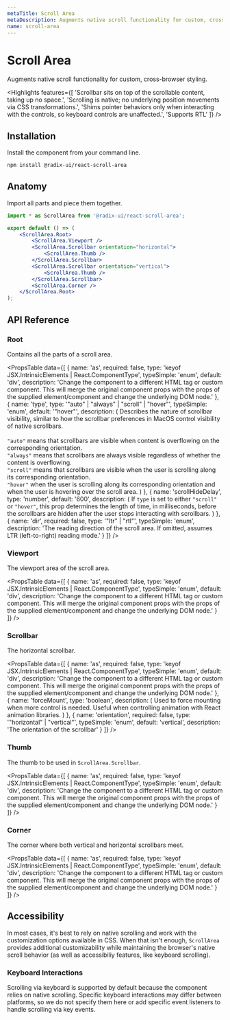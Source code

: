 ```yaml
---
metaTitle: Scroll Area
metaDescription: Augments native scroll functionality for custom, cross-browser styling.
name: scroll-area
---
```


# Scroll Area

<Description>Augments native scroll functionality for custom, cross-browser styling.</Description>

<Highlights
	features={[
		'Scrollbar sits on top of the scrollable content, taking up no space.',
		'Scrolling is native; no underlying position movements via CSS transformations.',
		'Shims pointer behaviors only when interacting with the controls, so keyboard controls are unaffected.',
		'Supports RTL'
	]}
/>

## Installation

Install the component from your command line.

```bash
npm install @radix-ui/react-scroll-area
```

## Anatomy

Import all parts and piece them together.

```jsx
import * as ScrollArea from '@radix-ui/react-scroll-area';

export default () => (
	<ScrollArea.Root>
		<ScrollArea.Viewport />
		<ScrollArea.Scrollbar orientation="horizontal">
			<ScrollArea.Thumb />
		</ScrollArea.Scrollbar>
		<ScrollArea.Scrollbar orientation="vertical">
			<ScrollArea.Thumb />
		</ScrollArea.Scrollbar>
		<ScrollArea.Corner />
	</ScrollArea.Root>
);
```

## API Reference

### Root

Contains all the parts of a scroll area.

<PropsTable
	data={[
		{
			name: 'as',
			required: false,
			type: 'keyof JSX.IntrinsicElements | React.ComponentType<any>',
			typeSimple: 'enum',
			default: 'div',
			description:
				'Change the component to a different HTML tag or custom component. This will merge the original component props with the props of the supplied element/component and change the underlying DOM node.'
		},
		{
			name: 'type',
			type: '"auto" | "always" | "scroll" | "hover"',
			typeSimple: 'enum',
			default: '"hover"',
			description: (
				<span>
					Describes the nature of scrollbar visibility, similar to how the scrollbar preferences in
					MacOS control visibility of native scrollbars.
					<br />
					<br />
					<Code>"auto"</Code> means that scrollbars are visible when content is overflowing on the corresponding
					orientation.
					<br />
					<Code>"always"</Code> means that scrollbars are always visible regardless of whether the content
					is overflowing.
					<br />
					<Code>"scroll"</Code> means that scrollbars are visible when the user is scrolling along its
					corresponding orientation.
					<br />
					<Code>"hover"</Code> when the user is scrolling along its corresponding orientation and when
					the user is hovering over the scroll area.
				</span>
			)
		},
		{
			name: 'scrollHideDelay',
			type: 'number',
			default: '600',
			description: (
				<span>
					If <Code>type</Code> is set to either <Code>"scroll"</Code> or <Code>"hover"</Code>, this
					prop determines the length of time, in milliseconds, before the scrollbars are hidden
					after the user stops interacting with scrollbars.
				</span>
			)
		},
		{
			name: 'dir',
			required: false,
			type: '"ltr" | "rtl"',
			typeSimple: 'enum',
			description:
				'The reading direction of the scroll area. If omitted, assumes LTR (left-to-right) reading mode.'
		}
	]}
/>

### Viewport

The viewport area of the scroll area.

<PropsTable
	data={[
		{
			name: 'as',
			required: false,
			type: 'keyof JSX.IntrinsicElements | React.ComponentType<any>',
			typeSimple: 'enum',
			default: 'div',
			description:
				'Change the component to a different HTML tag or custom component. This will merge the original component props with the props of the supplied element/component and change the underlying DOM node.'
		}
	]}
/>

### Scrollbar

The horizontal scrollbar.

<PropsTable
	data={[
		{
			name: 'as',
			required: false,
			type: 'keyof JSX.IntrinsicElements | React.ComponentType<any>',
			typeSimple: 'enum',
			default: 'div',
			description:
				'Change the component to a different HTML tag or custom component. This will merge the original component props with the props of the supplied element/component and change the underlying DOM node.'
		},
		{
			name: 'forceMount',
			type: 'boolean',
			description: (
				<span>
					Used to force mounting when more control is needed. Useful when controlling animation with
					React animation libraries.
				</span>
			)
		},
		{
			name: 'orientation',
			required: false,
			type: '"horizontal" | "vertical"',
			typeSimple: 'enum',
			default: 'vertical',
			description: 'The orientation of the scrollbar'
		}
	]}
/>

### Thumb

The thumb to be used in `ScrollArea.Scrollbar`.

<PropsTable
	data={[
		{
			name: 'as',
			required: false,
			type: 'keyof JSX.IntrinsicElements | React.ComponentType<any>',
			typeSimple: 'enum',
			default: 'div',
			description:
				'Change the component to a different HTML tag or custom component. This will merge the original component props with the props of the supplied element/component and change the underlying DOM node.'
		}
	]}
/>

### Corner

The corner where both vertical and horizontal scrollbars meet.

<PropsTable
	data={[
		{
			name: 'as',
			required: false,
			type: 'keyof JSX.IntrinsicElements | React.ComponentType<any>',
			typeSimple: 'enum',
			default: 'div',
			description:
				'Change the component to a different HTML tag or custom component. This will merge the original component props with the props of the supplied element/component and change the underlying DOM node.'
		}
	]}
/>

## Accessibility

In most cases, it's best to rely on native scrolling and work with the customization options available in CSS. When that isn't enough, `ScrollArea` provides additional customizability while maintaining the browser's native scroll behavior (as well as accessibiliy features, like keyboard scrolling).

### Keyboard Interactions

Scrolling via keyboard is supported by default because the component relies on native scrolling. Specific keyboard interactions may differ between platforms, so we do not specify them here or add specific event listeners to handle scrolling via key events.
